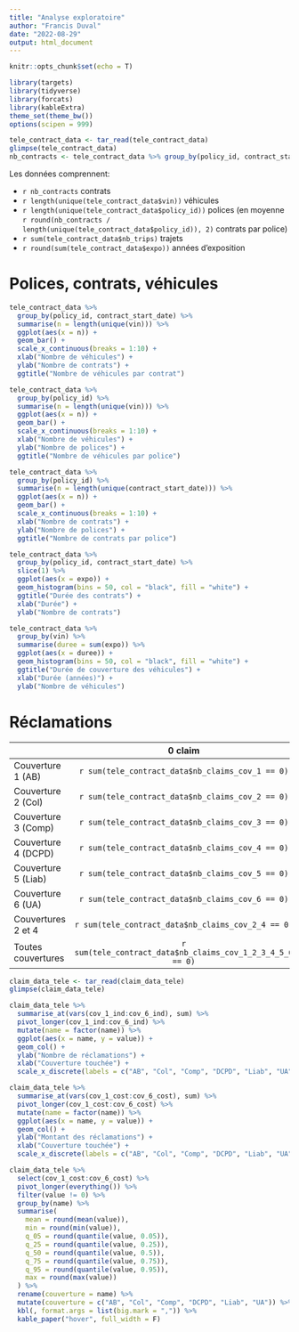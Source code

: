 ```yaml
---
title: "Analyse exploratoire"
author: "Francis Duval"
date: "2022-08-29"
output: html_document
---
```


```r
knitr::opts_chunk$set(echo = T)
```

```r
library(targets)
library(tidyverse)
library(forcats)
library(kableExtra)
theme_set(theme_bw())
options(scipen = 999)
```

```r
tele_contract_data <- tar_read(tele_contract_data)
glimpse(tele_contract_data)
nb_contracts <- tele_contract_data %>% group_by(policy_id, contract_start_date) %>% slice(1) %>% nrow()
```

Les données comprennent:

- `r nb_contracts` contrats
- `r length(unique(tele_contract_data$vin))` véhicules
- `r length(unique(tele_contract_data$policy_id))` polices (en moyenne `r round(nb_contracts / length(unique(tele_contract_data$policy_id)), 2)` contrats par police)
- `r sum(tele_contract_data$nb_trips)` trajets
- `r round(sum(tele_contract_data$expo))` années d'exposition

# Polices, contrats, véhicules

```r
tele_contract_data %>% 
  group_by(policy_id, contract_start_date) %>% 
  summarise(n = length(unique(vin))) %>% 
  ggplot(aes(x = n)) +
  geom_bar() +
  scale_x_continuous(breaks = 1:10) +
  xlab("Nombre de véhicules") +
  ylab("Nombre de contrats") +
  ggtitle("Nombre de véhicules par contrat")
```

```r
tele_contract_data %>% 
  group_by(policy_id) %>% 
  summarise(n = length(unique(vin))) %>% 
  ggplot(aes(x = n)) +
  geom_bar() +
  scale_x_continuous(breaks = 1:10) +
  xlab("Nombre de véhicules") +
  ylab("Nombre de polices") +
  ggtitle("Nombre de véhicules par police")
```

```r
tele_contract_data %>% 
  group_by(policy_id) %>% 
  summarise(n = length(unique(contract_start_date))) %>% 
  ggplot(aes(x = n)) +
  geom_bar() +
  scale_x_continuous(breaks = 1:10) +
  xlab("Nombre de contrats") +
  ylab("Nombre de polices") +
  ggtitle("Nombre de contrats par police")
```



```r
tele_contract_data %>% 
  group_by(policy_id, contract_start_date) %>% 
  slice(1) %>% 
  ggplot(aes(x = expo)) +
  geom_histogram(bins = 50, col = "black", fill = "white") +
  ggtitle("Durée des contrats") +
  xlab("Durée") +
  ylab("Nombre de contrats")
```

```r
tele_contract_data %>% 
  group_by(vin) %>% 
  summarise(duree = sum(expo)) %>% 
  ggplot(aes(x = duree)) +
  geom_histogram(bins = 50, col = "black", fill = "white") +
  ggtitle("Durée de couverture des véhicules") +
  xlab("Durée (années)") +
  ylab("Nombre de véhicules")
```

# Réclamations

| | 0 claim | 1 claim | 2 claims | 3+ claims | Total |
| ------------------|:----------:|:----------:|:----------:|:----------:|:----------:|
| Couverture 1 (AB)  | `r sum(tele_contract_data$nb_claims_cov_1 == 0)`          | `r sum(tele_contract_data$nb_claims_cov_1 == 1)`          |`r sum(tele_contract_data$nb_claims_cov_1 == 2)`          | `r sum(tele_contract_data$nb_claims_cov_1 > 2)`          | `r sum(tele_contract_data$nb_claims_cov_1)`|
| Couverture 2 (Col) | `r sum(tele_contract_data$nb_claims_cov_2 == 0)`          | `r sum(tele_contract_data$nb_claims_cov_2 == 1)`          |`r sum(tele_contract_data$nb_claims_cov_2 == 2)`          | `r sum(tele_contract_data$nb_claims_cov_2 > 2)`          | `r sum(tele_contract_data$nb_claims_cov_2)`|
| Couverture 3 (Comp)| `r sum(tele_contract_data$nb_claims_cov_3 == 0)`          | `r sum(tele_contract_data$nb_claims_cov_3 == 1)`          |`r sum(tele_contract_data$nb_claims_cov_3 == 2)`          | `r sum(tele_contract_data$nb_claims_cov_3 > 2)`          | `r sum(tele_contract_data$nb_claims_cov_3)`|
| Couverture 4 (DCPD)| `r sum(tele_contract_data$nb_claims_cov_4 == 0)`          | `r sum(tele_contract_data$nb_claims_cov_4 == 1)`          |`r sum(tele_contract_data$nb_claims_cov_4 == 2)`          | `r sum(tele_contract_data$nb_claims_cov_4 > 2)`          | `r sum(tele_contract_data$nb_claims_cov_4)`|
| Couverture 5 (Liab)| `r sum(tele_contract_data$nb_claims_cov_5 == 0)`          | `r sum(tele_contract_data$nb_claims_cov_5 == 1)`          |`r sum(tele_contract_data$nb_claims_cov_5 == 2)`          | `r sum(tele_contract_data$nb_claims_cov_5 > 2)`          | `r sum(tele_contract_data$nb_claims_cov_5)`|
| Couverture 6 (UA)  | `r sum(tele_contract_data$nb_claims_cov_6 == 0)`          | `r sum(tele_contract_data$nb_claims_cov_6 == 1)`          |`r sum(tele_contract_data$nb_claims_cov_6 == 2)`          | `r sum(tele_contract_data$nb_claims_cov_6 > 2)`          | `r sum(tele_contract_data$nb_claims_cov_6)`|
| Couvertures 2 et 4 | `r sum(tele_contract_data$nb_claims_cov_2_4 == 0)`        | `r sum(tele_contract_data$nb_claims_cov_2_4 == 1)`        |`r sum(tele_contract_data$nb_claims_cov_2_4 == 2)`        | `r sum(tele_contract_data$nb_claims_cov_2_4 > 2)`        | `r sum(tele_contract_data$nb_claims_cov_2_4)`|
| Toutes couvertures | `r sum(tele_contract_data$nb_claims_cov_1_2_3_4_5_6 == 0)`| `r sum(tele_contract_data$nb_claims_cov_1_2_3_4_5_6 == 1)`|`r sum(tele_contract_data$nb_claims_cov_1_2_3_4_5_6 == 2)`| `r sum(tele_contract_data$nb_claims_cov_1_2_3_4_5_6 > 2)`| `r sum(tele_contract_data$nb_claims_cov_1_2_3_4_5_6)`|


```r
claim_data_tele <- tar_read(claim_data_tele)
glimpse(claim_data_tele)
```

```r
claim_data_tele %>% 
  summarise_at(vars(cov_1_ind:cov_6_ind), sum) %>% 
  pivot_longer(cov_1_ind:cov_6_ind) %>% 
  mutate(name = factor(name)) %>% 
  ggplot(aes(x = name, y = value)) +
  geom_col() +
  ylab("Nombre de réclamations") +
  xlab("Couverture touchée") +
  scale_x_discrete(labels = c("AB", "Col", "Comp", "DCPD", "Liab", "UA"))
```

```r
claim_data_tele %>% 
  summarise_at(vars(cov_1_cost:cov_6_cost), sum) %>% 
  pivot_longer(cov_1_cost:cov_6_cost) %>% 
  mutate(name = factor(name)) %>% 
  ggplot(aes(x = name, y = value)) +
  geom_col() +
  ylab("Montant des réclamations") +
  xlab("Couverture touchée") +
  scale_x_discrete(labels = c("AB", "Col", "Comp", "DCPD", "Liab", "UA"))
```

```r
claim_data_tele %>% 
  select(cov_1_cost:cov_6_cost) %>% 
  pivot_longer(everything()) %>% 
  filter(value != 0) %>% 
  group_by(name) %>% 
  summarise(
    mean = round(mean(value)),
    min = round(min(value)),
    q_05 = round(quantile(value, 0.05)),
    q_25 = round(quantile(value, 0.25)),
    q_50 = round(quantile(value, 0.5)),
    q_75 = round(quantile(value, 0.75)),
    q_95 = round(quantile(value, 0.95)),
    max = round(max(value))
  ) %>% 
  rename(couverture = name) %>% 
  mutate(couverture = c("AB", "Col", "Comp", "DCPD", "Liab", "UA")) %>% 
  kbl(, format.args = list(big.mark = ",")) %>% 
  kable_paper("hover", full_width = F)
```

